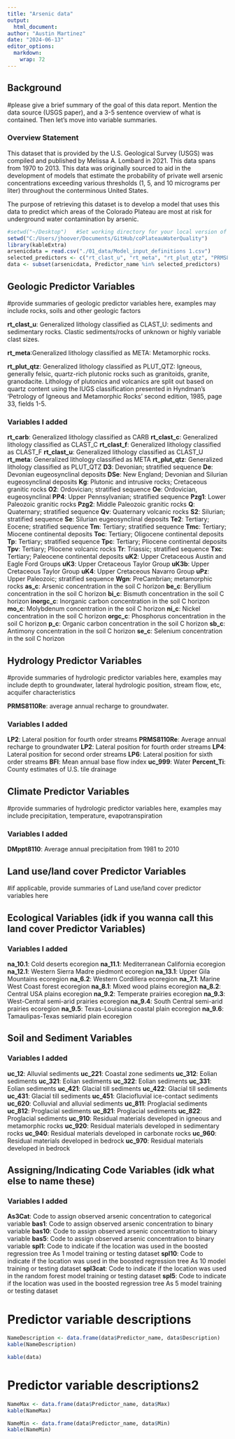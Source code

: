 ```yaml
---
title: "Arsenic data"
output: 
  html_document:
author: "Austin Martinez"
date: "2024-06-13"
editor_options:
  markdown:
    wrap: 72
---
```


## Background

#please give a brief summary of the goal of this data report. Mention the data source (USGS paper), and a 3-5 sentence overview of what is contained. Then let's move into variable summaries. 

### Overview Statement

This dataset that is provided by the  U.S. Geological Survey (USGS) was compiled and published by Melissa A. Lombard in 2021. This data spans from 1970 to 2013. This data was originally sourced to aid in the development of models that estimate the probability of private well arsenic concentrations exceeding various thresholds (1, 5, and 10 micrograms per liter) throughout the conterminous United States. 

The purpose of retrieving this dataset is to develop a model that uses this data to predict which areas of the Colorado Plateau are most at risk for underground water contamination by arsenic.

```r
#setwd("~/Desktop")   #Set working directory for your local version of the cloned github repo
setwd("C:/Users/jhoover/Documents/GitHub/coPlateauWaterQuality")
library(kableExtra)
arsenicdata = read.csv("./01_data/Model_input_definitions 1.csv")
selected_predictors <- c("rt_clast_u", "rt_meta", "rt_plut_qtz", "PRMS8110Re", "LP2")
data <- subset(arsenicdata, Predictor_name %in% selected_predictors)
```
## Geologic Predictor Variables
#provide summaries of geologic predictor variables here, examples may include rocks, soils and other geologic factors

**rt_clast_u**: Generalized lithology classified as CLAST_U: sediments
and sedimentary rocks. Clastic sediments/rocks of unknown or highly
variable clast sizes.

**rt_meta**:Generalized lithology classified as META: Metamorphic rocks.

**rt_plut_qtz**: Generalized lithology classified as PLUT_QTZ: Igneous,
generally felsic, quartz-rich plutonic rocks such as granitoids,
granite, granodacite. Lithology of plutonics and volcanics are split out
based on quartz content using the IUGS classification presented in
Hyndman's 'Petrology of Igneous and Metamorphic Rocks' second edition,
1985, page 33, fields 1-5.

### Variables I added

**rt_carb**: Generalized lithology classified as CARB
**rt_clast_c**: Generalized lithology classified as CLAST_C
**rt_clast_f**: Generalized lithology classified as CLAST_F
**rt_clast_u**: Generalized lithology classified as CLAST_U
**rt_meta**: Generalized lithology classified as META
**rt_plut_qtz**: Generalized lithology classified as PLUT_QTZ
**D3**: Devonian; stratified sequence
**De**: Devonian eugeosynclinal deposits
**DSe**: New England; Devonian and Silurian eugeosynclinal deposits
**Kg**: Plutonic and intrusive rocks; Cretaceous granitic rocks
**O2**: Ordovician; stratified sequence
**Oe**: Ordovician, eugeosynclinal
**PP4**: Upper Pennsylvanian; stratified sequence
**Pzg1**: Lower Paleozoic granitic rocks
**Pzg2**: Middle Paleozoic granitic rocks
**Q**: Quaternary; stratified sequence
**Qv**: Quaternary volcanic rocks
**S2**: Silurian; stratified sequence
**Se**: Silurian eugeosynclinal deposits
**Te2**: Tertiary; Eocene; stratified sequence
**Tm**: Tertiary; stratified sequence
**Tmc**: Tertiary; Miocene continental deposits
**Toc**: Tertiary; Oligocene continental deposits
**Tp**: Tertiary; stratified sequence
**Tpc**: Tertiary; Pliocene continental deposits
**Tpv**: Tertiary; Pliocene volcanic rocks
**Tr**: Triassic; stratified sequence
**Txc**: Tertiary; Paleocene continental deposits
**uK2**: Upper Cretaceous Austin and Eagle Ford Groups
**uK3**: Upper Cretaceous Taylor Group
**uK3b**: Upper Cretaceous Taylor Group
**uK4**: Upper Cretaceous Navarro Group
**uPz**: Upper Paleozoic; stratified sequence
**Wgn**: PreCambrian; metamorphic rocks
**as_c**: Arsenic concentration in the soil C horizon
**be_c**: Beryllium concentration in the soil C horizon
**bi_c**: Bismuth concentration in the soil C horizon
**inorgc_c**: Inorganic carbon concentration in the soil C horizon
**mo_c**: Molybdenum concentration in the soil C horizon
**ni_c**: Nickel concentration in the soil C horizon
**orgc_c**: Phosphorus concentration in the soil C horizon
**p_c**: Organic carbon concentration in the soil C horizon
**sb_c**: Antimony concentration in the soil C horizon
**se_c**: Selenium concentration in the soil C horizon



## Hydrology Predictor Variables
#provide summaries of hydrologic predictor variables here, examples may include depth to groundwater, lateral hydrologic position, stream flow, etc, acquifer characteristics

**PRMS8110Re**: average annual recharge to groundwater.

### Variables I added
**LP2**: Lateral position for fourth order streams
**PRMS8110Re**: Average annual recharge to groundwater
**LP2**: Lateral position for fourth order streams
**LP4**: Lateral position for second order streams
**LP6**: Lateral position for sixth order streams
**BFI**: Mean annual base flow index
**uc_999**: Water
**Percent_Ti**: County estimates of U.S. tile drainage

## Climate Predictor Variables
#provide summaries of hydrologic predictor variables here, examples may include precipitation, temperature, evapotranspiration

### Variables I added
**DMppt8110**: Average annual precipitation from 1981 to 2010

## Land use/land cover Predictor Variables
#if applicable, provide summaries of Land use/land cover predictor variables here

## Ecological Variables (idk if you wanna call this land cover Predictor Variables)

### Variables I added
**na_10.1**: Cold deserts ecoregion
**na_11.1**: Mediterranean California ecoregion
**na_12.1**: Western Sierra Madre piedmont ecoregion
**na_13.1**: Upper Gila Mountains ecoregion
**na_6.2**: Western Cordillera ecoregion
**na_7.1**: Marine West Coast forest ecoregion
**na_8.1**: Mixed wood plains ecoregion
**na_8.2**: Central USA plains ecoregion
**na_9.2**: Temperate prairies ecoregion
**na_9.3**: West-Central semi-arid prairies ecoregion
**na_9.4**: South Central semi-arid prairies ecoregion
**na_9.5**: Texas-Louisiana coastal plain ecoregion
**na_9.6**: Tamaulipas-Texas semiarid plain ecoregion

## Soil and Sediment Variables

### Variables I added
**uc_12**: Alluvial sediments
**uc_221**: Coastal zone sediments
**uc_312**: Eolian sediments
**uc_321**: Eolian sediments
**uc_322**: Eolian sediments
**uc_331**: Eolian sediments
**uc_421**: Glacial till sediments
**uc_422**: Glacial till sediments
**uc_431**: Glacial till sediments
**uc_451**: Glaciofluvial ice-contact sediments
**uc_620**: Colluvial and alluvial sediments
**uc_811**: Proglacial sediments
**uc_812**: Proglacial sediments
**uc_821**: Proglacial sediments
**uc_822**: Proglacial sediments
**uc_910**: Residual materials developed in igneous and metamorphic rocks
**uc_920**: Residual materials developed in sedimentary rocks
**uc_940**: Residual materials developed in carbonate rocks
**uc_960**: Residual materials developed in bedrock
**uc_970**: Residual materials developed in bedrock

## Assigning/Indicating Code Variables (idk what else to name these)

### Variables I added
**As3Cat**: Code to assign observed arsenic concentration to categorical variable
**bas1**: Code to assign observed arsenic concentration to binary variable
**bas10**: Code to assign observed arsenic concentration to binary variable
**bas5**: Code to assign observed arsenic concentration to binary variable
**spl1**: Code to indicate if the location was used in the boosted regression tree As 1 model training or testing dataset
**spl10**: Code to indicate if the location was used in the boosted regression tree As 10 model training or testing dataset
**spl3cat**: Code to indicate if the location was used in the random forest model training or testing dataset
**spl5**: Code to indicate if the location was used in the boosted regression tree As 5 model training or testing dataset


# Predictor variable descriptions

```r
NameDescription <- data.frame(data$Predictor_name, data$Description)
kable(NameDescription)
```

```r
kable(data)
```

# Predictor variable descriptions2





```r
NameMax <- data.frame(data$Predictor_name, data$Max)
kable(NameMax)
```

```r
NameMin <- data.frame(data$Predictor_name, data$Min)
kable(NameMin)
```
